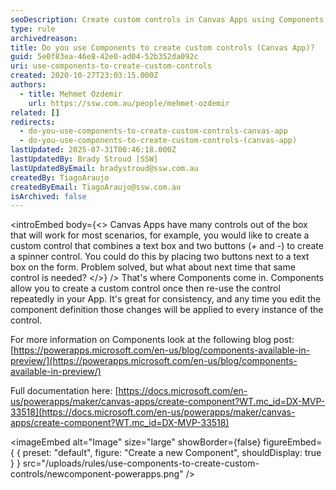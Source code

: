 ```yaml
---
seoDescription: Create custom controls in Canvas Apps using Components and reuse them across your application.
type: rule
archivedreason:
title: Do you use Components to create custom controls (Canvas App)?
guid: 5e0f83ea-46e8-42e0-ad04-52b352da092c
uri: use-components-to-create-custom-controls
created: 2020-10-27T23:03:15.000Z
authors:
  - title: Mehmet Ozdemir
    url: https://ssw.com.au/people/mehmet-ozdemir
related: []
redirects:
  - do-you-use-components-to-create-custom-controls-canvas-app
  - do-you-use-components-to-create-custom-controls-(canvas-app)
lastUpdated: 2025-07-31T00:46:18.000Z
lastUpdatedBy: Brady Stroud [SSW]
lastUpdatedByEmail: bradystroud@ssw.com.au
createdBy: TiagoAraujo
createdByEmail: TiagoAraujo@ssw.com.au
isArchived: false
---
```


<introEmbed
  body={<>
Canvas Apps have many controls out of the box that will work for most scenarios, for example, you would like to create a custom control that combines a text box and two buttons (+ and -) to create a spinner control. You could do this by placing two buttons next to a text box on the form. Problem solved, but what about next time that same control is needed?
  </>}
/>
That's where Components come in. Components allow you to create a custom control once then re-use the control repeatedly in your App. It's great for consistency, and any time you edit the component definition those changes will be applied to every instance of the control.

For more information on Components look at the following blog post: [https://powerapps.microsoft.com/en-us/blog/components-available-in-preview/](https://powerapps.microsoft.com/en-us/blog/components-available-in-preview/)

Full documentation here: [https://docs.microsoft.com/en-us/powerapps/maker/canvas-apps/create-component?WT.mc_id=DX-MVP-33518](https://docs.microsoft.com/en-us/powerapps/maker/canvas-apps/create-component?WT.mc_id=DX-MVP-33518)


<imageEmbed
  alt="Image"
  size="large"
  showBorder={false}
  figureEmbed={ {
    preset: "default",
    figure: "Create a new Component",
    shouldDisplay: true
  } }
  src="/uploads/rules/use-components-to-create-custom-controls/newcomponent-powerapps.png"
/>
